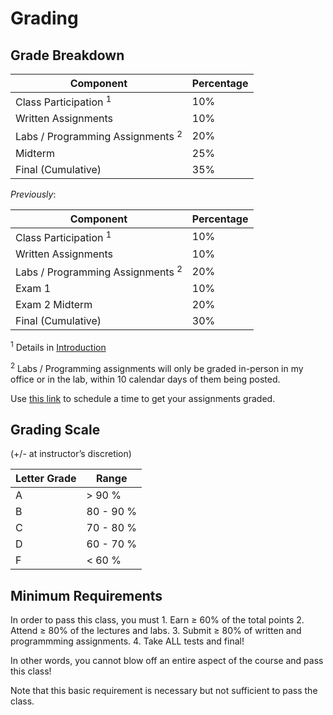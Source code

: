 
# Grading

## Grade Breakdown

| Component | Percentage |
|---------|------|
| Class Participation $^1$ | 10% |
| Written Assignments | 10% |
| Labs / Programming Assignments $^2$ | 20% |
| Midterm | 25% |
| Final (Cumulative)   | 35% |

_Previously_:

| Component | Percentage |
|---------|------|
| Class Participation $^1$ | 10% |
| Written Assignments | 10% |
| Labs / Programming Assignments $^2$ | 20% |
| Exam 1 | 10% |
| Exam 2 Midterm | 20% |
| Final (Cumulative)   | 30% |

$^1$ Details in [Introduction](../intro.qmd)

$^2$ Labs / Programming assignments will only be graded in-person in my office or in the lab, within 10 calendar days of them being posted. 

Use [this link](https://calendly.com/ssultan-dpq/) to schedule a time to get your assignments graded. 

## Grading Scale 
(+/- at instructor's discretion)

| Letter Grade | Range |
|---------|------|
| A  | > 90 % |
| B  | 80 - 90 % |
| C  | 70 - 80 % |
| D  | 60 - 70 % |
| F  | < 60 % |

## Minimum Requirements

In order to pass this class, you must
1. Earn $\geq$ 60% of the total points
2. Attend $\geq$ 80% of the lectures and labs. 
3. Submit $\geq$ 80% of written and programmming assignments. 
4. Take ALL tests and final! 

In other words, you cannot blow off an entire aspect of the course and pass this class! 

Note that this basic requirement is necessary but not sufficient to pass the class.
